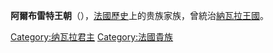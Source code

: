 {{Multiple issues|
{{Expand language|1=en|time=2020-10-11T12:02:02+00:00}}
{{Unreferenced|time=2020-10-11T12:02:02+00:00}}
}}
{{Royal house
| surname     = 阿爾布雷特王朝
| country     = [[法蘭西王國|法蘭西王國]]、[[納瓦拉王國|納瓦拉王國]]
| titles      = [[納瓦拉君主列表|納瓦拉國王/女王]]
| founder     = [[胡安三世_(納瓦拉)|胡安三世]]
| founded     = 1484年
| final ruler = [[胡安娜三世|胡安娜三世]]
| dissolution = 1572年
}}
'''阿爾布雷特王朝'''（{{lang-es|Casa de Albret}}），[[法國歷史|法國歷史]]上的贵族家族，曾統治[[納瓦拉王國|納瓦拉王國]]。

{{DEFAULTSORT:Albret}}
[[Category:纳瓦拉君主|Category:纳瓦拉君主]]
[[Category:法國貴族|Category:法國貴族]]